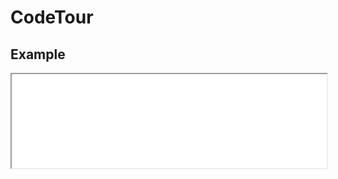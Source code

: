 
# CodeTour

## Example

<iframe
  src="/examples/example"
  height={400}
  width="100%"
  className="mt-6 mb-6 border border-gray-200"
/>

<Tabs items={["index.tsx", "styles.css"]}>
  <Tab>
   
```javascript filename="index.tsx" copy
import { CodeTour } from "@nguyend-nam/code-tour";
import "./styles.css";

const str = `function lorem(ipsum, dolor) {
  const sit = "lorem ipsum";
  dolor = elit(dolor, 3);
  
  while (++consectetur < amet) {
    // TODO
  }
}`;

export default function CodeTourDemo() {
  return (
    <div className="layout">
      <CodeTour
        defaultSourceCode={str}
        language="javascript"
        steps={[
          {},
          {
            focus: [0, [4, 6]],
          },
          {
            focus: 5,
            replaces: [
              {
                line: 5,
                values: "    sit.eiusmod();",
              },
            ],
          },
          {
            focus: 5,
            replaces: [
              {
                line: 5,
                values: '    sit.eiusmod("dolor sit amet");',
              },
            ],
          },
          {
            focus: 6,
            replaces: [
              {
                line: 5,
                values: '    sit.eiusmod("dolor sit amet");',
              },
            ],
            inserts: [
              {
                line: 6,
                values: "    tempor();",
              },
            ],
          },
          {
            focus: 6,
            replaces: [
              {
                line: 5,
                values: '    sit.eiusmod("dolor sit amet");',
              },
            ],
            inserts: [
              {
                line: 6,
                values: "    tempor(ipsum, adipiscing);",
              },
            ],
          },
          {
            replaces: [
              {
                line: 5,
                values: '    sit.eiusmod("dolor sit amet");',
              },
            ],
            inserts: [
              {
                line: 6,
                values: "    tempor(ipsum, adipiscing);",
              },
            ],
          },
        ]}
      />
    </div>
  );
}
```

  </Tab>
  <Tab>

```css filename="styles.css" copy
.layout {
  padding: 16px;
}

@media (max-width: 767px) {
  .layout {
    padding: 0;
  }
}
```

  </Tab>
</Tabs>

## Highlighting

### Lines

<iframe
  src="/examples/highlight-lines"
  height={400}
  width="100%"
  className="mt-6 mb-6 border border-gray-200"
/>

<Tabs items={["index.tsx", "styles.css"]}>
  <Tab>
   
```javascript filename="index.tsx" copy
import { CodeTour } from "@nguyend-nam/code-tour";
import "./styles.css";

const str = `function lorem(ipsum, dolor) {
  const sit = "lorem ipsum";
  dolor = elit(dolor, 3);
  
  while (++consectetur < amet) {
    sit.eiusmod("dolor sit amet");
  }
}`;

export default function CodeTourDemo() {
  return (
    <div className="layout">
      <CodeTour
        defaultSourceCode={str}
        language="javascript"
        steps={[
          {
            focus: 1,
          },
          {
            focus: [1, 2],
          },
          {
            focus: [1, 2, 5],
          },
        ]}
      />
    </div>
  );
}
```

  </Tab>
  <Tab>

```css filename="styles.css" copy
.layout {
  padding: 16px;
}

@media (max-width: 767px) {
  .layout {
    padding: 0;
  }
}
```

  </Tab>
</Tabs>

### Range

<iframe
  src="/examples/highlight-range"
  height={400}
  width="100%"
  className="mt-6 mb-6 border border-gray-200"
/>

<Tabs items={["index.tsx", "styles.css"]}>
  <Tab>
   
```javascript filename="index.tsx" copy
import { CodeTour } from "@nguyend-nam/code-tour";
import "./styles.css";

const str = `function lorem(ipsum, dolor) {
  const sit = "lorem ipsum";
  dolor = elit(dolor, 3);
  
  while (++consectetur < amet) {
    sit.eiusmod("dolor sit amet");
  }
}`;

export default function CodeTourDemo() {
  return (
    <div className="layout">
      <CodeTour
        defaultSourceCode={str}
        language="javascript"
        steps={[
          {
            focus: [[4, 6]],
          },
        ]}
      />
    </div>
  );
}
```

  </Tab>
  <Tab>

```css filename="styles.css" copy
.layout {
  padding: 16px;
}

@media (max-width: 767px) {
  .layout {
    padding: 0;
  }
}
```

  </Tab>
</Tabs>

### Mixed

<iframe
  src="/examples/highlight-mixed"
  height={400}
  width="100%"
  className="mt-6 mb-6 border border-gray-200"
/>

<Tabs items={["index.tsx", "styles.css"]}>
  <Tab>
   
```javascript filename="index.tsx" copy
import { CodeTour } from "@nguyend-nam/code-tour";
import "./styles.css";

const str = `function lorem(ipsum, dolor) {
  const sit = "lorem ipsum";
  dolor = elit(dolor, 3);
  
  while (++consectetur < amet) {
    sit.eiusmod("dolor sit amet");
  }
}`;

export default function CodeTourDemo() {
  return (
    <div className="layout">
      <CodeTour
        defaultSourceCode={str}
        language="javascript"
        steps={[
          {
            focus: [0, [4, 6]],
          },
        ]}
      />
    </div>
  );
}
```

  </Tab>
  <Tab>

```css filename="styles.css" copy
.layout {
  padding: 16px;
}

@media (max-width: 767px) {
  .layout {
    padding: 0;
  }
}
```

  </Tab>
</Tabs>

## Inserting

<iframe
  src="/examples/inserting"
  height={400}
  width="100%"
  className="mt-6 mb-6 border border-gray-200"
/>

<Tabs items={["index.tsx", "styles.css"]}>
  <Tab>
   
```javascript filename="index.tsx" copy
import { CodeTour } from "@nguyend-nam/code-tour";
import "./styles.css";

const str = `function lorem(ipsum, dolor) {
}`;

export default function CodeTourDemo() {
  return (
    <div className="layout">
      <CodeTour
        defaultSourceCode={str}
        language="javascript"
        steps={[
          {},
          {
            inserts: [
              {
                line: 1,
                values: '  const sit = "lorem ipsum";',
              },
            ],
          },
          {
            inserts: [
              {
                line: 1,
                values: '  const sit = "lorem ipsum";',
              },
              {
                line: 1,
                values: '  dolor = elit(dolor, 3);',
              },
            ],
          },
        ]}
      />
    </div>
  );
}
```

  </Tab>
  <Tab>

```css filename="styles.css" copy
.layout {
  padding: 16px;
}

@media (max-width: 767px) {
  .layout {
    padding: 0;
  }
}
```

  </Tab>
</Tabs>

> **Note**: In the final step of the provided example, it's important to note that the algorithm simultaneously places all inserted lines at their respective indexes in the source code. Consequently, if multiple lines are inserted at the same index, they will be positioned together before the line that originally occupied that index. For instance, in the given example, both new lines are inserted at index 1, resulting in their placement before the line containing `}` (the original line at index 2).

## Replacing

<iframe
  src="/examples/replacing"
  height={400}
  width="100%"
  className="mt-6 mb-6 border border-gray-200"
/>

<Tabs items={["index.tsx", "styles.css"]}>
  <Tab>
   
```javascript filename="index.tsx" copy
import { CodeTour } from "@nguyend-nam/code-tour";
import "./styles.css";

const str = `function lorem(ipsum, dolor) {
  const sit = "lorem ipsum";
  dolor = elit(dolor, 3);
  
  while (++consectetur < amet) {
    // TODO
  }
}`;

export default function CodeTourDemo() {
  return (
    <div className="layout">
      <CodeTour
        defaultSourceCode={str}
        language="javascript"
        steps={[
          {},
          {
            focus: [4, 6],
          },
          {
            focus: [4, 6],
            replaces: [
              {
                line: 4,
                values: "  do {",
              },
              {
                line: 6,
                values: "  } while (++consectetur < amet);",
              },
            ],
          },
          {
            replaces: [
              {
                line: 4,
                values: "  do {",
              },
              {
                line: 6,
                values: "  } while (++consectetur < amet);",
              },
            ],
          },
        ]}
      />
    </div>
  );
}
```

  </Tab>
  <Tab>

```css filename="styles.css" copy
.layout {
  padding: 16px;
}

@media (max-width: 767px) {
  .layout {
    padding: 0;
  }
}
```

  </Tab>
</Tabs>

## Control

### Navigation Bar

<iframe
  src="/examples/control-navigation"
  height={400}
  width="100%"
  className="mt-6 mb-6 border border-gray-200"
/>

<Tabs items={["index.tsx", "styles.css"]}>
  <Tab>
   
```javascript filename="index.tsx" copy
import { CodeTour } from "@nguyend-nam/code-tour";
import "./styles.css";

const str = `function lorem(ipsum, dolor) {
  const sit = "lorem ipsum";
  dolor = elit(dolor, 3);
  
  while (++consectetur < amet) {
    // TODO
  }
}`;

export default function CodeTourDemo() {
  return (
    <div className="layout">
      <CodeTour
        defaultSourceCode={str}
        language="javascript"
        steps={[
          {},
          {
            focus: [0, [4, 6]],
          },
          {
            focus: 5,
            replaces: [
              {
                line: 5,
                values: "    sit.eiusmod();",
              },
            ],
          },
          {
            focus: 5,
            replaces: [
              {
                line: 5,
                values: '    sit.eiusmod("dolor sit amet");',
              },
            ],
          },
          {
            focus: 6,
            replaces: [
              {
                line: 5,
                values: '    sit.eiusmod("dolor sit amet");',
              },
            ],
            inserts: [
              {
                line: 6,
                values: "    tempor();",
              },
            ],
          },
          {
            focus: 6,
            replaces: [
              {
                line: 5,
                values: '    sit.eiusmod("dolor sit amet");',
              },
            ],
            inserts: [
              {
                line: 6,
                values: "    tempor(ipsum, adipiscing);",
              },
            ],
          },
          {
            replaces: [
              {
                line: 5,
                values: '    sit.eiusmod("dolor sit amet");',
              },
            ],
            inserts: [
              {
                line: 6,
                values: "    tempor(ipsum, adipiscing);",
              },
            ],
          },
        ]}
      />
    </div>
  );
}
```

  </Tab>
  <Tab>

```css filename="styles.css" copy
.layout {
  padding: 16px;
}

@media (max-width: 767px) {
  .layout {
    padding: 0;
  }
}
```

  </Tab>
</Tabs>

### Step Buttons

<iframe
  src="/examples/control-steps-list"
  height={400}
  width="100%"
  className="mt-6 mb-6 border border-gray-200"
/>

<Tabs items={["index.tsx", "styles.css"]}>
  <Tab>
   
```javascript filename="index.tsx" copy
import { CodeTour } from "@nguyend-nam/code-tour";
import "./styles.css";

const str = `function lorem(ipsum, dolor) {
  const sit = "lorem ipsum";
  dolor = elit(dolor, 3);
  
  while (++consectetur < amet) {
    // TODO
  }
}`;

export default function CodeTourDemo() {
  return (
    <div className="layout">
      <CodeTour
        defaultSourceCode={str}
        language="javascript"
        showNavigationBar={false}
        showStepNameButtons
        steps={[
          { stepName: "Start" },
          {
            stepName: "Highlight",
            focus: [0, [4, 6]],
          },
          {
            stepName: "Highlight + Replace",
            focus: 5,
            replaces: [
              {
                line: 5,
                values: "    sit.eiusmod();",
              },
            ],
          },
          {
            stepName: "Highlight + Replace",
            focus: 5,
            replaces: [
              {
                line: 5,
                values: '    sit.eiusmod("dolor sit amet");',
              },
            ],
          },
          {
            stepName: "Highlight + Insert",
            focus: 6,
            replaces: [
              {
                line: 5,
                values: '    sit.eiusmod("dolor sit amet");',
              },
            ],
            inserts: [
              {
                line: 6,
                values: "    tempor();",
              },
            ],
          },
          {
            stepName: "Highlight + Insert",
            focus: 6,
            replaces: [
              {
                line: 5,
                values: '    sit.eiusmod("dolor sit amet");',
              },
            ],
            inserts: [
              {
                line: 6,
                values: "    tempor(ipsum, adipiscing);",
              },
            ],
          },
          {
            stepName: "End",
            replaces: [
              {
                line: 5,
                values: '    sit.eiusmod("dolor sit amet");',
              },
            ],
            inserts: [
              {
                line: 6,
                values: "    tempor(ipsum, adipiscing);",
              },
            ],
          },
        ]}
      />
    </div>
  );
}
```

  </Tab>
  <Tab>

```css filename="styles.css" copy
.layout {
  padding: 16px;
}

@media (max-width: 767px) {
  .layout {
    padding: 0;
  }
}
```

  </Tab>
</Tabs>

## APIs

### Step

| Name           | Type                                        | Default | Description                                                                                                  | Required |
| -------------- | ------------------------------------------- | ------- | ------------------------------------------------------------------------------------------------------------ | -------- |
| **stepName**   | `string`                                    |         | The name of that specific step                                                                               |          |
| **sourceCode** | `string`                                    |         | The source code of that specific step, if not set, the step takes the `defaultSourceCode` from the component |          |
| **focus**      | `number \| ([number, number] \| number)[];` |         | The lines or group of lines you want to highlight                                                            |          |
| **replaces**   | `{ line: number; values: string; }[]`       |         | The lines you want to replace, and the values you want them to be                                            |          |
| **inserts**    | `{ line: number; values: string; }[]`       |         | The lines you want to insert, and the values you want them to be                                             |          |
| **language**   | `string`                                    |         | The programming language of that specific step, if not set, the step takes the `language` from the component |          |

### Component

| Name                              | Type            | Default | Description                                                 | Required |
| --------------------------------- | --------------- | ------- | ----------------------------------------------------------- | -------- |
| **defaultSourceCode**             | `string`        |         | The source code you want to show                            | &check;  |
| **language**                      | `string`        |         | The programming language of the source code                 | &check;  |
| **steps**                         | `string`        | `[]`    | The list of [Step](#step)s                                  |          |
| **showNavigationBar**             | `boolean`       | `true`  | Show/hide navigation buttons                                |          |
| **showStepNameButtons**           | `boolean`       | `false` | Show/hide step buttons                                      |          |
| **className**                     | `string`        |         | The classes you want to apply to the component              |          |
| **style**                         | `CSSProperties` |         | The styles you want to apply to the component               |          |
| **navigationClassName**           | `string`        |         | The classes you want to apply to the navigation             |          |
| **navigationStyle**               | `CSSProperties` |         | The styles you want to apply to the navigation              |          |
| **navigationButtonClassName**     | `string`        |         | The classes you want to apply to the navigation buttons     |          |
| **navigationButtonStyle**         | `CSSProperties` |         | The styles you want to apply to the navigation buttons      |          |
| **codeContainerClassName**        | `string`        |         | The classes you want to apply to the source code container  |          |
| **codeContainerStyle**            | `CSSProperties` |         | The styles you want to apply to the source code container   |          |
| **codeLineClassName**             | `string`        |         | The classes you want to apply to the source code lines      |          |
| **codeLineStyle**                 | `CSSProperties` |         | The styles you want to apply to the source code lines       |          |
| **stepButtonsContainerClassName** | `string`        |         | The classes you want to apply to the step buttons container |          |
| **stepButtonsContainerStyle**     | `CSSProperties` |         | The styles you want to apply to the step buttons container  |          |
| **stepButtonClassName**           | `string`        |         | The classes you want to apply to the step buttons           |          |
| **stepButtonStyle**               | `CSSProperties` |         | The styles you want to apply to the step buttons            |          |
